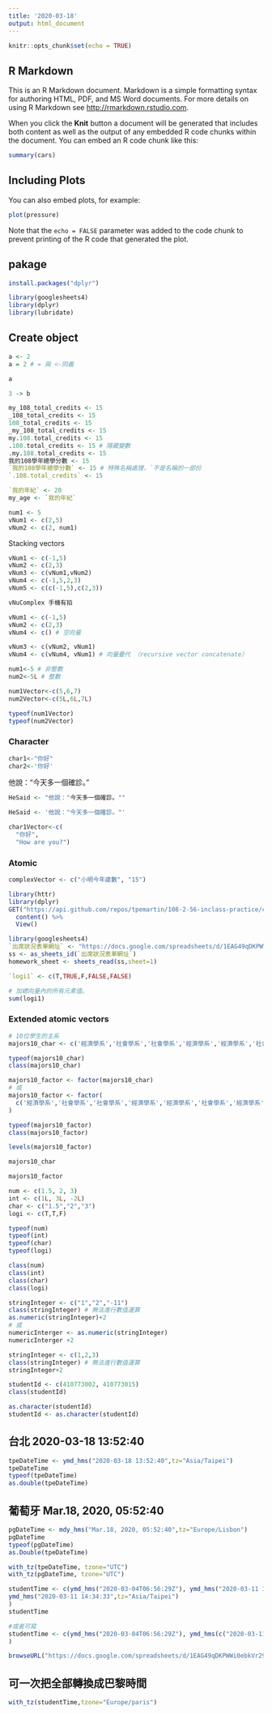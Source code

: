 ```yaml
---
title: '2020-03-18'
output: html_document
---
```


```r
knitr::opts_chunk$set(echo = TRUE)
```

## R Markdown

This is an R Markdown document. Markdown is a simple formatting syntax for authoring HTML, PDF, and MS Word documents. For more details on using R Markdown see <http://rmarkdown.rstudio.com>.

When you click the **Knit** button a document will be generated that includes both content as well as the output of any embedded R code chunks within the document. You can embed an R code chunk like this:

```r
summary(cars)
```

## Including Plots

You can also embed plots, for example:

```r
plot(pressure)
```

Note that the `echo = FALSE` parameter was added to the code chunk to prevent printing of the R code that generated the plot.

## pakage

```r
install.packages("dplyr")

```

```r
library(googlesheets4)
library(dplyr)
library(lubridate)
```

## Create object

```r
a <- 2
a = 2 # = 與 <-同義
```

```r
a
```


```r
3 -> b
```

```r
my_108_total_credits <- 15
_108_total_credits <- 15
108_total_credits <- 15
_my_108_total_credits <- 15
my.108.total_credits <- 15
.108.total_credits <- 15 # 隱藏變數
.my.108.total_credits <- 15
我的108學年總學分數 <- 15
`我的108學年總學分數` <- 15 # 特殊名稱處理，`不是名稱的一部份
`.108.total_credits` <- 15
```

```r
`我的年紀` <- 20
my_age <- `我的年紀`
```

```r
num1 <- 5
vNum1 <- c(2,5)
vNum2 <- c(2, num1)
```

Stacking vectors
```r
vNum1 <- c(-1,5)
vNum2 <- c(2,3)
vNum3 <- c(vNum1,vNum2)
vNum4 <- c(-1,5,2,3)
vNum5 <- c(c(-1,5),c(2,3))
```

```r
vNuComplex 手機有拍
```

```r
vNum1 <- c(-1,5)
vNum2 <- c(2,3)
vNum4 <- c() # 空向量
```

```r
vNum3 <- c(vNum2, vNum1)
vNum4 <- c(vNum4, vNum1) # 向量疊代 （recursive vector concatenate）
```

```r
num1<-5 # 非整數
num2<-5L # 整數

num1Vector<-c(5,6,7)
num2Vector<-c(5L,6L,7L)
```

```r
typeof(num1Vector)
typeof(num2Vector)
```
### Character

```r
char1<-"你好"
char2<-'你好'
```

他說："今天多一個確診。"

```r
HeSaid <- "他說："今天多一個確診。""
```

```r
HeSaid <- '他說："今天多一個確診。"'
```

```r
char1Vector<-c(
  "你好",
  "How are you?")
```

### Atomic

```r
complexVector <- c("小明今年歲數", "15")
```

```r
library(httr)
library(dplyr)
GET("https://api.github.com/repos/tpemartin/108-2-56-inclass-practice/commits") %>%
  content() %>%
  View()
```

```r
library(googlesheets4)
`出席狀況表單網址` <- "https://docs.google.com/spreadsheets/d/1EAG49qDKPWWi0ebkVr29TLrvVnoBPfkvxYY-J3xLAHY/edit#gid=458686645"  # 缺乏定義值
ss <- as_sheets_id(`出席狀況表單網址`)
homework_sheet <- sheets_read(ss,sheet=1)
```

```r
`logi1` <- c(T,TRUE,F,FALSE,FALSE)
```

```r
# 加總向量內的所有元素值。
sum(logi1)
```
### Extended atomic vectors

```r
# 10位學生的主系
majors10_char <- c('經濟學系','社會學系','社會學系','經濟學系','經濟學系','社會學系','經濟學系','經濟學系','經濟學系','社會學系')

typeof(majors10_char)
class(majors10_char)
```

```r
majors10_factor <- factor(majors10_char)
# 或
majors10_factor <- factor(
  c('經濟學系','社會學系','社會學系','經濟學系','經濟學系','社會學系','經濟學系','經濟學系','經濟學系','社會學系')
)

typeof(majors10_factor)
class(majors10_factor)
```

```r
levels(majors10_factor)
```

```r
majors10_char
```

```r
majors10_factor
```

```r
num <- c(1.5, 2, 3)
int <- c(1L, 3L, -2L)
char <- c("1.5","2","3")
logi <- c(T,T,F)

typeof(num)
typeof(int)
typeof(char)
typeof(logi)
```

```r
class(num)
class(int)
class(char)
class(logi)
```

```r
stringInteger <- c("1","2","-11")
class(stringInteger) # 無法進行數值運算
as.numeric(stringInteger)+2
# 或
numericInterger <- as.numeric(stringInteger)
numericInterger +2
```

```r
stringInteger <- c(1,2,3)
class(stringInteger) # 無法進行數值運算
stringInteger+2
```

```r
studentId <- c(410773002, 410773015)
class(studentId)
```

```r
as.character(studentId)
studentId <- as.character(studentId)
```

## 台北 2020-03-18 13:52:40
```r
tpeDateTime <- ymd_hms("2020-03-18 13:52:40",tz="Asia/Taipei")
tpeDateTime
typeof(tpeDateTime)
as.double(tpeDateTime)
```

## 葡萄牙 Mar.18, 2020, 05:52:40
```r
pgDateTime <- mdy_hms("Mar.18, 2020, 05:52:40",tz="Europe/Lisbon")
pgDateTime
typeof(pgDateTime)
as.Double(tpeDateTime)
```

```r
with_tz(tpeDateTime, tzone="UTC")
with_tz(pgDateTime, tzone="UTC")
```

```r
studentTime <- c(ymd_hms("2020-03-04T06:56:29Z"), ymd_hms("2020-03-11 14:16:43",tz="Asia/Taipei"),
ymd_hms("2020-03-11 14:34:33",tz="Asia/Taipei")
)
studentTime

#或者可寫
studentTime <- c(ymd_hms("2020-03-04T06:56:29Z"), ymd_hms(c("2020-03-11 14:16:43","2020-03-11 14:34:33"),tz="Asia/Taipei")
)
```

```r
browseURL("https://docs.google.com/spreadsheets/d/1EAG49qDKPWWi0ebkVr29TLrvVnoBPfkvxYY-J3xLAHY/edit#gid=458686645")
```
## 可一次把全部轉換成巴黎時間
```r
with_tz(studentTime,tzone="Europe/paris")
```

